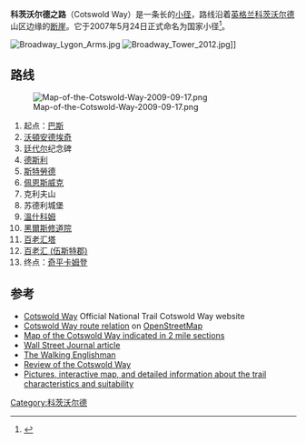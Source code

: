 {{Infobox hiking trail
 |name=科茨沃尔德之路
 |photo=Cotswold Way at Battle of Lansdown.JPG
 |caption=
 |location=[[英格兰|英格兰]]
 |designation=国家小径
 |length_km=164
 |trailheads=[[格洛斯特郡|格洛斯特郡]][[奇平卡姆登|奇平卡姆登]]<br>[[萨默塞特郡|萨默塞特郡]][[巴斯|巴斯]] 
 |use=[[远足|远足]]
 |highest=克利夫山, {{convert|1083|ft|m|0|abbr=on}} <ref name="ramblers">{{cite web |url=http://www.ramblers.org.uk/go-walking/routes-and-places-to-walk/paths-index/national-trail/cotswold-way.aspx |title=Cotswold Way |publisher=Ramblers' Association |accessdate= 2017-09-28}}</ref>
}}
'''科茨沃尔德之路'''（Cotswold Way）是一条{{convert|102|mi|km|adj=on}}长的[[小径|小径]]，路线沿着[[英格兰|英格兰]][[科茨沃尔德|科茨沃尔德]]山区边缘的[[断崖|断崖]]。它于2007年5月24日正式命名为国家小径<ref>{{cite web | url= http://www.nationaltrail.co.uk/Cotswold/text.asp?PageId=2 | title= Cotswold Way - About this trail | work= National Trail | accessdate=2007-06-20| archive-url= https://web.archive.org/web/20131113072256/http://www.nationaltrail.co.uk/cotswold/text.asp?PageId=2 | archive-date=2013-11-13}}</ref>。

[[File:Broadway_Lygon_Arms.jpg|thumb]]
[[File:Broadway_Tower_2012.jpg|thumb]]]]

==路线==
[[File:Map-of-the-Cotswold-Way-2009-09-17.png|thumb]]
#起点：[[巴斯|巴斯]]
#[[沃頓安德埃奇|沃頓安德埃奇]]
#[[廷代尔|廷代尔]]纪念碑
#[[德斯利|德斯利]]
#[[斯特勞德|斯特勞德]]
#[[佩恩斯威克|佩恩斯威克]]
#克利夫山
#苏德利城堡
#[[溫什科姆|溫什科姆]]
#[[黑爾斯修道院|黑爾斯修道院]]
#[[百老汇塔|百老汇塔]]
#[[百老汇_(伍斯特郡)|百老汇 (伍斯特郡)]]
#终点：[[奇平卡姆登|奇平卡姆登]]

==参考==
{{reflist|2}}
{{colbegin}}
* [http://www.nationaltrail.co.uk/cotswold-way Cotswold Way] Official National Trail Cotswold Way website
* [http://www.openstreetmap.org/?relation=65239 Cotswold Way route relation] on [http://www.openstreetmap.org/ OpenStreetMap]
* [http://www.hikeview.co.uk/CotswoldWay/CotswoldWay.html Map of the Cotswold Way indicated in 2 mile sections]
* [https://www.wsj.com/articles/SB10001424052970203441704577068530481870536 Wall Street Journal article]
* [http://www.walkingenglishman.com/ldp/cotswoldway.htm The Walking Englishman]
* [http://www.tripadvisor.com/Attraction_Review-g186281-d187766-Reviews-Cotswold_Way-Cotswolds_Gloucestershire_England.html Review of the Cotswold Way]
* [http://trekopedia.com/?page_id=23853 Pictures, interactive map, and detailed information about the trail characteristics and suitability]
{{colend}}
[[Category:科茨沃尔德|Category:科茨沃尔德]]